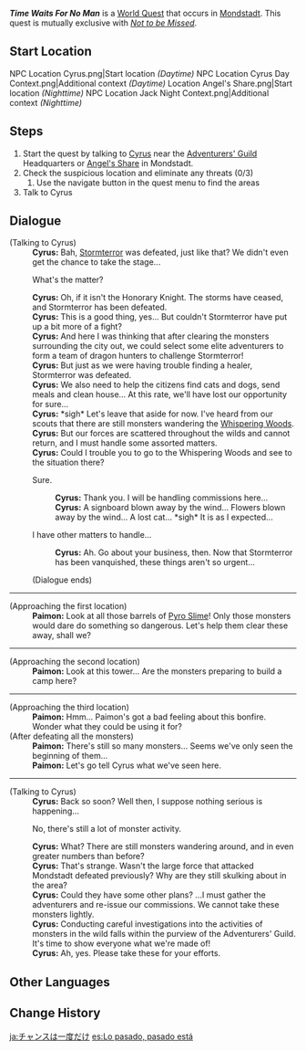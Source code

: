 {{Quest Infobox
|id            = 20603
|type          = World
|region        = Mondstadt
|area          = Starfell Valley
|subarea       = Mondstadt City
|requirement   = Complete [[Song of the Dragon and Freedom]]
|startLocation = [[Mondstadt City|Mondstadt]], [[Mondstadt]]
|characters    = Cyrus (Mondstadt); Paimon; Traveler
|next          = Thief-Catcher
|rewards       = Adventure EXP*100;Mora*2,000;Guide to Freedom*2
}}
'''''Time Waits For No Man''''' is a [[World Quest]] that occurs in [[Mondstadt]]. This quest is mutually exclusive with ''[[Not to be Missed]]''.

==Start Location==
<gallery>
NPC Location Cyrus.png|Start location ''(Daytime)''
NPC Location Cyrus Day Context.png|Additional context ''(Daytime)''
Location Angel's Share.png|Start location ''(Nighttime)''
NPC Location Jack Night Context.png|Additional context ''(Nighttime)''
</gallery>

==Steps==
#Start the quest by talking to [[Cyrus]] near the [[Adventurers' Guild]] Headquarters or [[Angel's Share]] in Mondstadt.
#Check the suspicious location and eliminate any threats (0/3)
##Use the navigate button in the quest menu to find the areas
#Talk to Cyrus

==Dialogue==
{{Quest Description|Mondstadt's crisis has passed, but Cyrus seems... unhappy?}}
{{Dialogue Start}}
;(Talking to Cyrus)
:'''Cyrus:''' Bah, [[Stormterror]] was defeated, just like that? We didn't even get the chance to take the stage...
:{{DIcon}} What's the matter?
:'''Cyrus:''' Oh, if it isn't the Honorary Knight. The storms have ceased, and Stormterror has been defeated.
:'''Cyrus:''' This is a good thing, yes... But couldn't Stormterror have put up a bit more of a fight?
:'''Cyrus:''' And here I was thinking that after clearing the monsters surrounding the city out, we could select some elite adventurers to form a team of dragon hunters to challenge Stormterror!
:'''Cyrus:''' But just as we were having trouble finding a healer, Stormterror was defeated.
:'''Cyrus:''' We also need to help the citizens find cats and dogs, send meals and clean house... At this rate, we'll have lost our opportunity for sure...
:'''Cyrus:''' *sigh* Let's leave that aside for now. I've heard from our scouts that there are still monsters wandering the [[Whispering Woods]].
:'''Cyrus:''' But our forces are scattered throughout the wilds and cannot return, and I must handle some assorted matters.
:'''Cyrus:''' Could I trouble you to go to the Whispering Woods and see to the situation there?
:{{DIcon}} Sure.
::'''Cyrus:''' Thank you. I will be handling commissions here...
::'''Cyrus:''' A signboard blown away by the wind... Flowers blown away by the wind... A lost cat... *sigh* It is as I expected...
:{{DIcon}} I have other matters to handle...
::'''Cyrus:''' Ah. Go about your business, then. Now that Stormterror has been vanquished, these things aren't so urgent...
:(Dialogue ends)
----
;(Approaching the first location)
:'''Paimon:''' Look at all those barrels of [[Pyro Slime]]! Only those monsters would dare do something so dangerous. Let's help them clear these away, shall we?
----
;(Approaching the second location)
:'''Paimon:''' Look at this tower... Are the monsters preparing to build a camp here?
----
;(Approaching the third location)
:'''Paimon:''' Hmm... Paimon's got a bad feeling about this bonfire. Wonder what they could be using it for?
;(After defeating all the monsters)
:'''Paimon:''' There's still so many monsters... Seems we've only seen the beginning of them...
:'''Paimon:''' Let's go tell Cyrus what we've seen here.
----
;(Talking to Cyrus)
:'''Cyrus:''' Back so soon? Well then, I suppose nothing serious is happening...
:{{DIcon}} No, there's still a lot of monster activity.
:'''Cyrus:''' What? There are still monsters wandering around, and in even greater numbers than before?
:'''Cyrus:''' That's strange. Wasn't the large force that attacked Mondstadt defeated previously? Why are they still skulking about in the area?
:'''Cyrus:''' Could they have some other plans? ...I must gather the adventurers and re-issue our commissions. We cannot take these monsters lightly.
:'''Cyrus:''' Conducting careful investigations into the activities of monsters in the wild falls within the purview of the Adventurers' Guild. It's time to show everyone what we're made of!
:'''Cyrus:''' Ah, yes. Please take these for your efforts.
{{Dialogue End}}

==Other Languages==
{{Other Languages
|en      = Time Waits For No Man
|zhs     = 时不再来
|zhs_rm  = Shí Bù Zàilái
|zht     = 時不再來
|zht_rm  = Shí Bù Zàilái
|zh_tl   = The Opportunity Will Not Return
|ja      = チャンスは一度だけ
|ja_rm   = Chansu wa Ichido Dake
|ja_tl   = There is Only One Chance
|ko      = 되돌릴 수 없는 시간
|ko_rm   = Doedollil Su eomneun Sigan
|ko_tl   = Irreversible Time
|es      = Lo pasado, pasado está
|es_tl   = What's Passed, Has Passed
|es_note = Although {{es|pasado}} can mean "past" in relation to time, here it instead refers to "past" in relation to position, as the idiom uses a river's water for the metaphor, which roughly summarizes to "the water that has already passed, has passed and will not come back."
|fr      = Le temps qu'on ne rattrape pas
|fr_tl   = The Time That Cannot Be Made Up For
|ru      = Время никого не ждёт
|ru_tl   = Time Waits For No Man
|th      = เวลาไม่หวนกลับ
|th_rm   = 
|th_tl   = 
|vi      = Cơ hội không đến lần hai
|vi_tl   = 
|de      = Verpasst ist verpasst
|de_tl   = Missed is Missed
|id      = Waktu yang Tak Akan Terulang
|id_tl   = Time that Will Not Be Repeated
|pt      = O Tempo Não Espera por Ninguém
|pt_tl   = Time Does Not Wait for Anyone
|tr      = Zaman Kimseyi Beklemez
|tr_tl   = 
|it      = Il tempo non aspetta
|it_tl   = 
}}

==Change History==
{{Change History|1.0}}

[[ja:チャンスは一度だけ]]
[[es:Lo pasado, pasado está]]